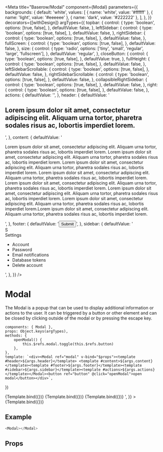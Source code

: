 

<Meta
    title="Baserow/Modal"
    component={Modal}
    parameters={{
        backgrounds: {
            default: 'white',
            values: [
                { name: 'white', value: '#ffffff' },
                { name: 'light', value: '#eeeeee' },
                { name: 'dark', value: '#222222' },
            ],
        },
    }}
    decorators={[withDesign]}
    argTypes={{
        topbar: {
            control: {
                type: 'boolean',
                options: [true, false],
            },
            defaultValue: false,
        },
        leftSidebar: {
            control: {
                type: 'boolean',
                options: [true, false],
            },
            defaultValue: false,
        },
        rightSidebar: {
            control: {
                type: 'boolean',
                options: [true, false],
            },
            defaultValue: false,
        },
        fullScreen: {
            control: {
                type: 'boolean',
                options: [true, false],
            },
            defaultValue: false,
        },
        size: {
            control: {
                type: 'radio',
                options: ['tiny', 'small', 'regular', 'large', 'fullscreen'],
            },
            defaultValue: 'regular',
        },
        closeButton: {
            control: {
                type: 'boolean',
                options: [true, false],
            },
            defaultValue: true,
        },
        fullHeight: {
            control: {
                type: 'boolean',
                options: [true, false],
            },
            defaultValue: false,
        },
        leftSidebarScrollable: {
            control: {
                type: 'boolean',
                options: [true, false],
            },
            defaultValue: false,
        },
        rightSidebarScrollable: {
            control: {
                type: 'boolean',
                options: [true, false],
            },
            defaultValue: false,
        },
        collapsibleRightSidebar: {
            control: {
                type: 'boolean',
                options: [true, false],
            },
            defaultValue: false,
        },
        right: {
            control: {
                type: 'boolean',
                options: [true, false],
            },
            defaultValue: false,
        },
        actions: {
            defaultValue: '',
        },
        header: {
            defaultValue:
                '<h2>Lorem ipsum dolor sit amet, consectetur adipiscing elit. Aliquam urna tortor, pharetra sodales risus ac, lobortis imperdiet lorem.</h2>',
        },
        content: {
            defaultValue:
                '<p>Lorem ipsum dolor sit amet, consectetur adipiscing elit. Aliquam urna tortor, pharetra sodales risus ac, lobortis imperdiet lorem. Lorem ipsum dolor sit amet, consectetur adipiscing elit. Aliquam urna tortor, pharetra sodales risus ac, lobortis imperdiet lorem. Lorem ipsum dolor sit amet, consectetur adipiscing elit. Aliquam urna tortor, pharetra sodales risus ac, lobortis imperdiet lorem. Lorem ipsum dolor sit amet, consectetur adipiscing elit. Aliquam urna tortor, pharetra sodales risus ac, lobortis imperdiet lorem. Lorem ipsum dolor sit amet, consectetur adipiscing elit. Aliquam urna tortor, pharetra sodales risus ac, lobortis imperdiet lorem. Lorem ipsum dolor sit amet, consectetur adipiscing elit. Aliquam urna tortor, pharetra sodales risus ac, lobortis imperdiet lorem. Lorem ipsum dolor sit amet, consectetur adipiscing elit. Aliquam urna tortor, pharetra sodales risus ac, lobortis imperdiet lorem.Lorem ipsum dolor sit amet, consectetur adipiscing elit. Aliquam urna tortor, pharetra sodales risus ac, lobortis imperdiet lorem.</p>',
        },
        footer: {
            defaultValue: '<Button>Submit</Button>',
        },
        sidebar: {
            defaultValue:
                '<div class="modal-sidebar__head"><div class="avatar avatar--rounded avatar--large avatar--blue"><span class="avatar__initials">S</span></div> <div class="modal-sidebar__head-name">Settings</div></div><ul class="modal-sidebar__nav"><li><a class="modal-sidebar__nav-link active"><i class="modal-sidebar__nav-icon iconoir-user"></i>Account</a></li><li><a class="modal-sidebar__nav-link"><i class="modal-sidebar__nav-icon iconoir-lock"></i>Password</a></li><li><a class="modal-sidebar__nav-link"><i class="modal-sidebar__nav-icon iconoir-mail"></i>Email notifications</a></li><li><a class="modal-sidebar__nav-link"><i class="modal-sidebar__nav-icon iconoir-key-alt-plus"></i>Database tokens</a></li><li><a class="modal-sidebar__nav-link"><i class="modal-sidebar__nav-icon iconoir-cancel"></i>Delete account</a></li></ul>',
        },
    }}
/>

# Modal

The Modal is a popup that can be used to display additional information or actions to the user. It can be triggered by a button or other element and can be closed by clicking outside of the modal or by pressing the escape key.

    components: { Modal },
    props: Object.keys(argTypes),
    methods: {
        openModal() {
            this.$refs.modal.toggle(this.$refs.button)
        },
    },
    template: `<div><Modal ref="modal" v-bind="$props"><template #header>${args.header}</template> <template #content>${args.content}</template><template #footer>${args.footer}</template><template #sidebar>${args.sidebar}</template><template #actions>${args.actions}</template></Modal><button ref="button" @click="openModal">open modal</button></div>`,
})

<Canvas>
    <Story name="Simple" args={{}}>
        {Template.bind({})}
    </Story>
    <Story
        name="Left sidebar"
        args={{
            leftSidebar: true,
        }}
    >
        {Template.bind({})}
    </Story>
    <Story
        name="Right sidebar"
        args={{
            rightSidebar: true,
        }}
    >
        {Template.bind({})}
    </Story>
    <Story
        name="Right sidebar with actions"
        args={{
            rightSidebar: true,
            actions:
                '<div><a class="row-edit-modal-comments-notification-mode"><i class="iconoir-bell"></i></a></div>',
        }}
    >
        {Template.bind({})}
    </Story>
</Canvas>

## Example

```javascript
<Modal></Modal>
```

## Props

<Props of={Modal} />
